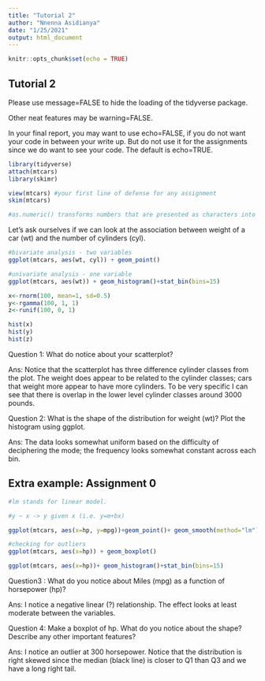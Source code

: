 ---
title: "Tutorial 2"
author: "Nnenna Asidianya"
date: "1/25/2021"
output: html_document
---

```{r setup, include=FALSE}
knitr::opts_chunk$set(echo = TRUE)
```

## Tutorial 2

Please use message=FALSE to hide the loading of the tidyverse package. 

Other neat features may be warning=FALSE. 

In your final report, you may want to use echo=FALSE, if you do not want your code in between your write up. But do not use it for the assignments since we do want to see your code. The default is echo=TRUE. 

```{r, message=FALSE}
library(tidyverse)
attach(mtcars)
library(skimr)

view(mtcars) #your first line of defense for any assignment
skim(mtcars)

#as.numeric() transforms numbers that are presented as characters into numerical values. 

```
Let's ask ourselves if we can look at the association between weight of a car (wt) and the number of cylinders (cyl).

```{r}
#bivariate analysis - two variables
ggplot(mtcars, aes(wt, cyl)) + geom_point()

#univariate analysis - one variable
ggplot(mtcars, aes(wt)) + geom_histogram()+stat_bin(bins=15)

x<-rnorm(100, mean=1, sd=0.5)
y<-rgamma(100, 1, 1)
z<-runif(100, 0, 1)

hist(x)
hist(y)
hist(z)
```

Question 1: What do notice about your scatterplot? 

Ans: Notice that the scatterplot has three difference cylinder classes from the plot. The weight does appear to be related to the cylinder classes; cars that weight more appear to have more cylinders. To be very specific I can see that there is overlap in the lower level cylinder classes around 3000 pounds.  

Question 2: What is the shape of the distribution for weight (wt)? Plot the histogram using ggplot. 

Ans: The data looks somewhat uniform based on the difficulty of deciphering the mode; the frequency looks somewhat constant across each bin.

## Extra example: Assignment 0

```{r}
#lm stands for linear model. 

#y ~ x -> y given x (i.e. y=m+bx)

ggplot(mtcars, aes(x=hp, y=mpg))+geom_point()+ geom_smooth(method="lm")

#checking for outliers
ggplot(mtcars, aes(x=hp)) + geom_boxplot()

ggplot(mtcars, aes(x=hp))+ geom_histogram()+stat_bin(bins=15)
```

Question3 : What do you notice about Miles (mpg) as a function of horsepower (hp)?

Ans: I notice a negative linear (?) relationship. The effect looks at least moderate between the variables. 

Question 4: Make a boxplot of hp. What do you notice about the shape? Describe any other important features?

Ans: I notice an outlier at 300 horsepower. Notice that the distribution is right skewed since the median (black line) is closer to Q1 than Q3 and we have a long right tail. 